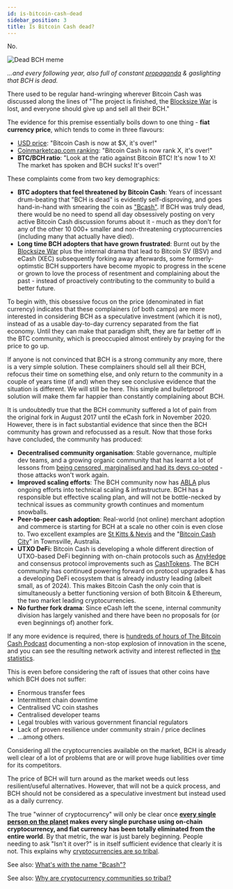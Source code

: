```yaml
---
id: is-bitcoin-cash-dead
sidebar_position: 3
title: Is Bitcoin Cash dead?
---
```



No.

<img src={bchDeadMeme} alt="Dead BCH meme" />

_...and every following year, also full of constant [propaganda](/faqs/BCH-vs-BTC/why-is-there-so-much-propaganda-in-btc) & gaslighting that BCH is dead._

There used to be regular hand-wringing wherever Bitcoin Cash was discussed along the lines of "The project is finished, the [Blocksize War](/start#episode-8-of-10-bitcoin-cash) is lost, and everyone should give up and sell all their BCH."

The evidence for this premise essentially boils down to one thing - **fiat currency price**, which tends to come in three flavours:

- [USD price](https://coinmarketcap.com/currencies/bitcoin-cash/): "Bitcoin Cash is now at $X, it's over!"
- [Coinmarketcap.com ranking](https://coinmarketcap.com/): "Bitcoin Cash is now rank X, it's over!"
- **BTC/BCH ratio**: "Look at the ratio against Bitcoin BTC! It's now 1 to X! The market has spoken and BCH sucks! It's over!"

These complaints come from two key demographics:

- **BTC adopters that feel threatened by Bitcoin Cash**: Years of incessant drum-beating that "BCH is dead" is evidently self-disproving, and goes hand-in-hand with smearing the coin as ["Bcash"](/faqs/Other/whats-with-the-name-bcash). If BCH was truly dead, there would be no need to spend all day obsessively posting on very active Bitcoin Cash discussion forums about it - much as they don't for any of the other 10 000+ smaller and non-threatening cryptocurrencies (including many that actually have died).
- **Long time BCH adopters that have grown frustrated**: Burnt out by the [Blocksize War](/start#episode-8-of-10-bitcoin-cash) plus the internal drama that lead to Bitcoin SV (BSV) and eCash (XEC) subsequently forking away afterwards, some formerly-optimstic BCH supporters have become myopic to progress in the scene or grown to love the process of resentment and complaining about the past - instead of proactively contributing to the community to build a better future.

To begin with, this obsessive focus on the price (denominated in fiat currency) indicates that these complainers (of both camps) are more interested in considering BCH as a speculative investment (which it is not), instead of as a usable day-to-day currency separated from the fiat economy. Until they can make that paradigm shift, they are far better off in the BTC community, which is preoccupied almost entirely by praying for the price to go up.

If anyone is not convinced that BCH is a strong community any more, there is a very simple solution. These complainers should sell all their BCH, refocus their time on something else, and only return to the community in a couple of years time (if and) when they see conclusive evidence that the situation is different. We will still be here. This simple and bulletproof solution will make them far happier than constantly complaining about BCH.

It is undoubtedly true that the BCH community suffered a lot of pain from the original fork in August 2017 until the eCash fork in November 2020. However, there is in fact substantial evidence that since then the BCH community has grown and refocussed as a result. Now that those forks have concluded, the community has produced:

- **Decentralised community organisation**: Stable governance, multiple dev teams, and a growing organic community that has learnt a lot of lessons from [being censored, marginalised and had its devs co-opted](/start#episode-8-of-10-bitcoin-cash) - those attacks won't work again.
- **Improved scaling efforts**: The BCH community now has [ABLA](/faqs/BCH/what-is-the-maximum-bch-blocksize) plus ongoing efforts into technical scaling & infrastructure. BCH has a responsible but effective scaling plan, and will not be bottle-necked by technical issues as community growth continues and momentum snowballs.
- **Peer-to-peer cash adoption**: Real-world (not online) merchant adoption and commerce is starting for BCH at a scale no other coin is even close to. Two excellent examples are [St Kitts & Nevis](https://twitter.com/DavidBond77/status/1487511080582754312) and the "[Bitcoin Cash City](https://www.youtube.com/watch?v=hzNMFR_hbB8)" in Townsville, Australia.
- **UTXO DeFi:** Bitcoin Cash is developing a whole different direction of UTXO-based DeFi beginning with on-chain protocols such as [AnyHedge](/faqs/Tech/what-is-anyhedge) and consensus protocol improvements such as [CashTokens](/faqs/Tech/what-is-cashtokens). The BCH community has continued powering forward on protocol upgrades & has a developing DeFi ecosystem that is already industry leading (albeit small, as of 2024). This makes Bitcoin Cash the only coin that is simultaneously a better functioning version of both Bitcoin & Ethereum, the two market leading cryptocurrencies.
- **No further fork drama**: Since eCash left the scene, internal community division has largely vanished and there have been no proposals for (or even beginnings of) another fork.

If any more evidence is required, there is [hundreds of hours of The Bitcoin Cash Podcast](/episodes/welcome) documenting a non-stop explosion of innovation in the scene, and you can see the resulting network activity and interest reflected in [the statistics](/stats).

This is even before considering the raft of issues that other coins have which BCH does not suffer:

- Enormous transfer fees
- Intermittent chain downtime
- Centralised VC coin stashes
- Centralised developer teams
- Legal troubles with various government financial regulators
- Lack of proven resilience under community strain / price declines
- ...among others.

Considering all the cryptocurrencies available on the market, BCH is already well clear of a lot of problems that are or will prove huge liabilities over time for its competitors.

The price of BCH will turn around as the market weeds out less resilient/useful alternatives. However, that will not be a quick process, and BCH should not be considered as a speculative investment but instead used as a daily currency.

The true "winner of cryptocurrency" will only be clear once **[every single person on the planet](/faqs/Global-Reserve-Currency/what-do-you-mean-global-reserve-currency) makes every single purchase using on-chain cryptocurrency, and fiat currency has been totally eliminated from the entire world**. By that metric, the war is just barely beginning. People needing to ask "Isn't it over?" is in itself sufficient evidence that clearly it is not. This explains why [cryptocurrencies are so tribal](/faqs/Cryptocurrency/why-are-cryptocurrencies-tribal).

See also: [What's with the name "Bcash"?](/faqs/Other/whats-with-the-name-bcash)

See also: [Why are cryptocurrency communities so tribal?](/faqs/Cryptocurrency/why-are-cryptocurrencies-tribal)
